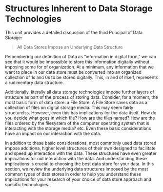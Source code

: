 # Structures Inherent to Data Storage Technologies

This unit provides a detailed discussion of the third Principal of Data Storage:

> All Data Stores Impose an Underlying Data Structure

Remembering our definition of Data as "information in digital form," we can see that it would be impossible to store this information digitally without imposing some for of organization. At a minimum, any information that we want to place in our data store must be converted into an organized collection of 1s and 0s to be stored digitally.  This, in and of itself, represents a rudimentary data structure.

Additionally, literally all data storage technologies impose further layers of structure as part of the process of storing data.  Consider, for a moment, the most basic form of data store: a File Store.  A File Store saves data as a collection of files on digital storage media.  This may seem fairly structurelss.  However, even this has implications for the data itself.  How do you decide what goes in which file?  How are the files named?  How are the files ordered by the filesystem of the computer operating system that is interacting with the storage media?  etc.  Even these basic considerations have an impact on our interaction with the data.  

In addition to these basic considerations, most commonly used data stored impose additiona, higher level structures of their own designed to facilitate and speed up interaction with the data.  These structures have even greater implications for out interaction with the data.  And understanding these implications is crucial to choosing the best data store for your data.  In this section, we review the underlying data structures imposed by the most common types of data stores in order to help you understand these implications for your research of your choice of data store approach and specific technologies. 
